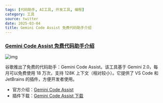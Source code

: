```yaml
---
tags: [代码助手, AI工具, 开发工具, 编程]
category: 工具
source: twitter
date: 2025-03-04
title: Gemini Code Assist 免费代码助手介绍
---
```


### [Gemini Code Assist 免费代码助手介绍](https://twitter-thread.com/t/1894365337396940996)

![img](https://img.mengpeng.tech/i/2025/03/04/67c698f2bc1b7.webp)

谷歌推出了免费的代码助手：Gemini Code Assist。该工具基于 Gemini 2.0，每月可以免费使用 18 万次，支持 128K 上下文（相对较小）。它提供了 VS Code 和 JetBrains 的插件，方便开发者使用。

- 官方介绍：[Gemini Code Assist](https://marketplace.visualstudio.com/items?itemName=Google.geminicodeassist)
- 插件下载：[Gemini Code Assist 下载](https://codeassist.google/products/individual)

